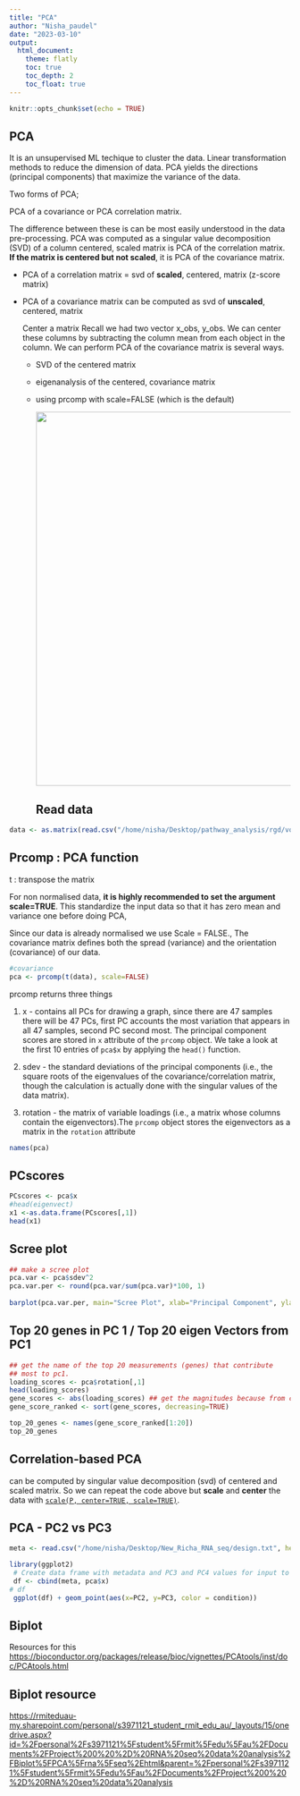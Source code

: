 ```yaml
---
title: "PCA"
author: "Nisha_paudel"
date: "2023-03-10"
output: 
  html_document:
    theme: flatly
    toc: true
    toc_depth: 2
    toc_float: true
---
```


```r
knitr::opts_chunk$set(echo = TRUE)
```

## PCA

It is an unsupervised ML techique to cluster the data. Linear transformation methods to reduce the dimension of data. PCA yields the directions (principal components) that maximize the variance of the data.

Two forms of PCA;

PCA of a covariance or PCA correlation matrix.

The difference between these is can be most easily understood in the data pre-processing. PCA was computed as a singular value decomposition (SVD) of a column centered, scaled matrix is PCA of the correlation matrix. **If the matrix is centered but not scaled**, it is PCA of the covariance matrix.

-   PCA of a correlation matrix = svd of **scaled**, centered, matrix (z-score matrix)

-   PCA of a covariance matrix can be computed as svd of **unscaled**, centered, matrix

    Center a matrix Recall we had two vector x_obs, y_obs. We can center these columns by subtracting the column mean from each object in the column. We can perform PCA of the covariance matrix is several ways.

    -   SVD of the centered matrix

    -   eigenanalysis of the centered, covariance matrix

    -   using prcomp with scale=FALSE (which is the default)

        ![](images/20230311_123813%20(1).jpg){width="669"}

        ## Read data

```r
data <- as.matrix(read.csv("/home/nisha/Desktop/pathway_analysis/rgd/voom_transformed.csv", sep=',',row.names = 1))

```

## Prcomp : PCA function

t : transpose the matrix

For non normalised data, **it is highly recommended to set the argument scale=TRUE**. This standardize the input data so that it has zero mean and variance one before doing PCA,

Since our data is already normalised we use Scale = FALSE., The covariance matrix defines both the spread (variance) and the orientation (covariance) of our data.

```r
#covariance
pca <- prcomp(t(data), scale=FALSE)
```

prcomp returns three things

1.  x - contains all PCs for drawing a graph, since there are 47 samples there will be 47 PCs, first PC accounts the most variation that appears in all 47 samples, second PC second most. The principal component scores are stored in `x` attribute of the `prcomp` object. We take a look at the first 10 entries of `pca$x` by applying the `head()` function.

2.  sdev - the standard deviations of the principal components (i.e., the square roots of the eigenvalues of the covariance/correlation matrix, though the calculation is actually done with the singular values of the data matrix).

3.  rotation - the matrix of variable loadings (i.e., a matrix whose columns contain the eigenvectors).The `prcomp` object stores the eigenvectors as a matrix in the `rotation` attribute

```r
names(pca)

```

## PCscores

```r
PCscores <- pca$x
#head(eigenvect)
x1 <-as.data.frame(PCscores[,1])
head(x1)
```

## Scree plot

```r
## make a scree plot
pca.var <- pca$sdev^2
pca.var.per <- round(pca.var/sum(pca.var)*100, 1)
 
barplot(pca.var.per, main="Scree Plot", xlab="Principal Component", ylab="Percent Variation")
```

## Top 20 genes in PC 1 / Top 20 eigen Vectors from PC1

```r
## get the name of the top 20 measurements (genes) that contribute
## most to pc1.
loading_scores <- pca$rotation[,1]
head(loading_scores)
gene_scores <- abs(loading_scores) ## get the magnitudes because from center there may be positive and negative values
gene_score_ranked <- sort(gene_scores, decreasing=TRUE)

```

```r
top_20_genes <- names(gene_score_ranked[1:20])
top_20_genes
```

## Correlation-based PCA 

can be computed by singular value decomposition (svd) of centered and scaled matrix. So we can repeat the code above but **scale** and **center** the data with [`scale(P, center=TRUE, scale=TRUE)`](https://rdrr.io/r/base/scale.html).

## PCA - PC2 vs PC3

```r
meta <- read.csv("/home/nisha/Desktop/New_Richa_RNA_seq/design.txt", header = TRUE, sep = ",", row.names = 1)

```

```r
library(ggplot2)
 # Create data frame with metadata and PC3 and PC4 values for input to ggplot
 df <- cbind(meta, pca$x)
# df
 ggplot(df) + geom_point(aes(x=PC2, y=PC3, color = condition))
```

## Biplot

Resources for this <https://bioconductor.org/packages/release/bioc/vignettes/PCAtools/inst/doc/PCAtools.html>

## Biplot resource 

<https://rmiteduau-my.sharepoint.com/personal/s3971121_student_rmit_edu_au/_layouts/15/onedrive.aspx?id=%2Fpersonal%2Fs3971121%5Fstudent%5Frmit%5Fedu%5Fau%2FDocuments%2FProject%200%20%2D%20RNA%20seq%20data%20analysis%2FBiplot%5FPCA%5Frna%5Fseq%2Ehtml&parent=%2Fpersonal%2Fs3971121%5Fstudent%5Frmit%5Fedu%5Fau%2FDocuments%2FProject%200%20%2D%20RNA%20seq%20data%20analysis>
